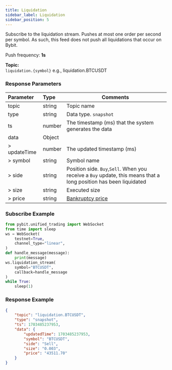 ```yaml
---
title: Liquidation
sidebar_label: Liquidation
sidebar_position: 5
---
```


Subscribe to the liquidation stream. Pushes at most one order per second per symbol. As such, this feed does not push all liquidations that occur on Bybit.

Push frequency: **1s**

**Topic:**<br/>
`liquidation.{symbol}` e.g., liquidation.BTCUSDT

### Response Parameters
| Parameter | Type | Comments|
|:----- |:-----|----- |
|topic |string |Topic name |
|type |string |Data type. `snapshot` |
|ts |number |The timestamp (ms) that the system generates the data |
|data |Object | |
|> updateTime |number |The updated timestamp (ms) |
|> symbol |string |Symbol name |
|> side |string |Position side. `Buy`,`Sell`. When you receive a `Buy` update, this means that a long position has been liquidated |
|> size |string |Executed size  |
|> price |string |<a href="https://www.bybit.com/en-US/help-center/s/article/Bankruptcy-Price-USDT-Contract">Bankruptcy price</a> |

### Subscribe Example

```python
from pybit.unified_trading import WebSocket
from time import sleep
ws = WebSocket(
    testnet=True,
    channel_type="linear",
)
def handle_message(message):
    print(message)
ws.liquidation_stream(
    symbol="BTCUSDT",
    callback=handle_message
)
while True:
    sleep(1)
```

### Response Example

```json
{
    "topic": "liquidation.BTCUSDT",
    "type": "snapshot",
    "ts": 1703485237953,
    "data": {
        "updatedTime": 1703485237953,
        "symbol": "BTCUSDT",
        "side": "Sell",
        "size": "0.003",
        "price": "43511.70"
    }
}
```
